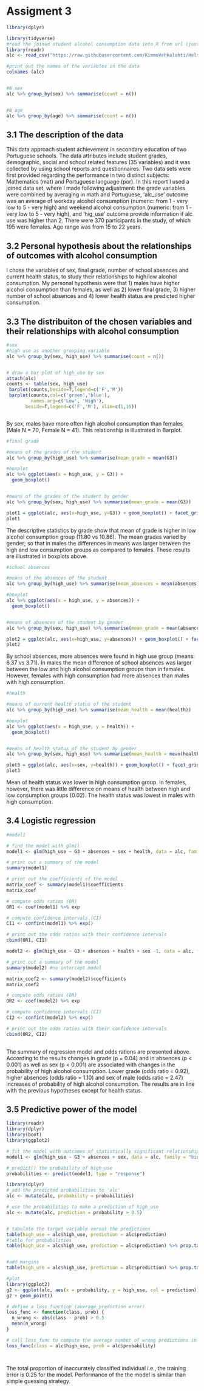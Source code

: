 # Assigment 3



```r
library(dplyr)

library(tidyverse)
#read the joined student alcohol consumption data into R from url (just in case that everything is correct)
library(readr)
alc <- read_csv("https://raw.githubusercontent.com/KimmoVehkalahti/Helsinki-Open-Data-Science/master/datasets/alc.csv", show_col_types=FALSE)

#print out the names of the variables in the data
colnames (alc)


#N sex
alc %>% group_by(sex) %>% summarise(count = n())


#N age
alc %>% group_by(age) %>% summarise(count = n())


```

## 3.1 The description of the data

This data approach student achievement in secondary education of two Portuguese schools. The data attributes include student grades, demographic, social and school related features (35 variables) and it was collected by using school reports and questionnaires. Two data sets were first provided regarding the performance in two distinct subjects: Mathematics (mat) and Portuguese language (por). In this report I used a joined data set, where I made following adjustment: the grade variables were combined by averaging in math and Portuguese, 'alc_use' outcome was an average of workday alcohol consumption (numeric: from 1 - very low to 5 - very high) and weekend alcohol consumption (numeric: from 1 - very low to 5 - very high), and 'hig_use' outcome provide information if alc use was higher than 2. There were 370 participants in the study, of which 195 were females. Age range was from 15 to 22 years. 


## 3.2 Personal hypothesis about the relationships of outcomes with alcohol consumption

I chose the variables of sex, final grade,  number of school absences and current health status, to study their relationships to high/low alcohol consumption. My personal hypothesis were that  1) males have higher alcohol consumption than females, as well as 2) lower final grade, 3) higher number of school absences and 4) lower health status are predicted higher consumption. 

## 3.3 The distribuiton of the chosen variables and their relationships with alcohol consumption

```r
#sex
#high use as another grouping variable
alc %>% group_by(sex, high_use) %>% summarise(count = n())


# draw a bar plot of high_use by sex
attach(alc)
counts <- table(sex, high_use) 
 barplot(counts,beside=T,legend=c('F','M')) 
 barplot(counts,col=c('green','blue'), 
         names.arg=c('Low', 'High'), 
       beside=T,legend=c('F','M'), xlim=c(1,15))



```

By sex, males have more often high alcohol consumption than females (Male N = 70, Female N = 41). This relationship is illustrated in Barplot. 


```r
#final grade

#means of the grades of the student
alc %>% group_by(high_use) %>% summarise(mean_grade = mean(G3))

#boxplot
alc %>% ggplot(aes(x = high_use, y = G3)) +
  geom_boxplot() 


#means of the grades of the student by gender
alc %>% group_by(sex, high_use) %>% summarise(mean_grade = mean(G3))

plot1 = ggplot(alc, aes(x=high_use, y=G3)) + geom_boxplot() + facet_grid(~sex) 
plot1


```



The descriptive statistics by grade show that mean of grade is higher in low alcohol consumption group (11.80 vs 10.86). The mean grades varied by gender; so that in males the differences in means was larger between the high and low consumption groups as compared to females. These results are illustrated in boxplots above.

```r
#school absences

#means of the absences of the student
alc %>% group_by(high_use) %>% summarise(mean_absences = mean(absences))

#boxplot
alc %>% ggplot(aes(x = high_use, y = absences)) +
  geom_boxplot() 


#means of absences of the student by gender
alc %>% group_by(sex, high_use) %>% summarise(mean_grade = mean(absences))

plot2 = ggplot(alc, aes(x=high_use, y=absences)) + geom_boxplot() + facet_grid(~sex) 
plot2

```

By school absences, more absences were found in high use group (means: 6.37 vs 3.71). In males the mean difference of school absences was larger between the low and high alcohol consumption groups than in females. However, females with high consumption had more absences than males with high consumption.


```r
#health

#means of current health status of the student
alc %>% group_by(high_use) %>% summarise(mean_health = mean(health))

#boxplot
alc %>% ggplot(aes(x = high_use, y = health)) +
  geom_boxplot() 


#means of health status of the student by gender
alc %>% group_by(sex, high_use) %>% summarise(mean_health = mean(health))

plot3 = ggplot(alc, aes(x=sex, y=health)) + geom_boxplot() + facet_grid(~high_use) 
plot3

```


Mean of health status was lower in high consumption group. In females, however, there was little difference on means of health between high and low consumption groups (0.02). The health status was lowest in males with high consumption.


## 3.4 Logistic regression

```r
#model1

# find the model with glm()
model1 <- glm(high_use ~ G3 + absences + sex + health, data = alc, family = "binomial")

# print out a summary of the model
summary(model1)

# print out the coefficients of the model
matrix_coef <- summary(model1)$coefficients
matrix_coef

# compute odds ratios (OR)
OR1 <- coef(model1) %>% exp

# compute confidence intervals (CI)
CI1 <- confint(model1) %>% exp()

# print out the odds ratios with their confidence intervals
cbind(OR1, CI1)

model2 <- glm(high_use ~ G3 + absences + health + sex -1, data = alc, family = "binomial")

# print out a summary of the model
summary(model2) #no intercept model

matrix_coef2 <- summary(model2)$coefficients
matrix_coef2

# compute odds ratios (OR)
OR2 <- coef(model2) %>% exp

# compute confidence intervals (CI)
CI2 <- confint(model2) %>% exp()

# print out the odds ratios with their confidence intervals
cbind(OR2, CI2)
 

```

The summary of regression model and odds rations are presented above.  According to the results changes in grade (p = 0.04) and in absences (p < 0.001) as well as sex (p < 0.001) are associated with changes in the probability of high alcohol consumption. Lower grade (odds ratio = 0.92), higher absences (odds ratio = 1.10) and sex of male (odds ratio = 2.47) increases of probability of high alcohol consumption. The results are in line with the previous hypotheses except for health status. 

## 3.5 Predictive power of the model

```r

library(readr)
library(dplyr)
library(boot)
library(ggplot2)

# fit the model with outcomes of statistically significant relationships
model1 <- glm(high_use ~ G3 + absences + sex, data = alc, family = "binomial")

# predict() the probability of high_use
probabilities <- predict(model1, type = "response")

library(dplyr)
# add the predicted probabilities to 'alc'
alc <- mutate(alc, probability = probabilities)

# use the probabilities to make a prediction of high_use
alc <- mutate(alc, prediction = probability > 0.5)


# tabulate the target variable versus the predictions
table(high_use = alc$high_use, prediction = alc$prediction)
#table for probabilities
table(high_use = alc$high_use, prediction = alc$prediction) %>% prop.table()


#add margins
table(high_use = alc$high_use, prediction = alc$prediction) %>% prop.table() %>% addmargins()

#plot
library(ggplot2)
g2 <- ggplot(alc, aes(x = probability, y = high_use, col = prediction))
g2 + geom_point()

# define a loss function (average prediction error)
loss_func <- function(class, prob) {
  n_wrong <- abs(class - prob) > 0.5
  mean(n_wrong)
}

# call loss_func to compute the average number of wrong predictions in the (training) data
loss_func(class = alc$high_use, prob = alc$probability)




```
The total proportion of inaccurately classified individual i.e., the training error is 0.25 for the model. Performance of the the model is similar than simple guessing strategy. 



